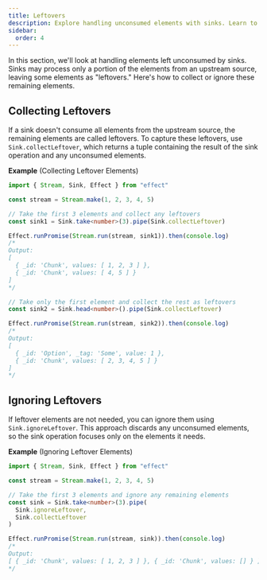 ```yaml
---
title: Leftovers
description: Explore handling unconsumed elements with sinks. Learn to collect or ignore leftovers using `Sink.collectLeftover` and `Sink.ignoreLeftover`. Efficiently manage and process remaining elements from upstream sources in data streams.
sidebar:
  order: 4
---
```


In this section, we'll look at handling elements left unconsumed by sinks. Sinks may process only a portion of the elements from an upstream source, leaving some elements as "leftovers." Here's how to collect or ignore these remaining elements.

## Collecting Leftovers

If a sink doesn't consume all elements from the upstream source, the remaining elements are called leftovers. To capture these leftovers, use `Sink.collectLeftover`, which returns a tuple containing the result of the sink operation and any unconsumed elements.

**Example** (Collecting Leftover Elements)

```ts twoslash
import { Stream, Sink, Effect } from "effect"

const stream = Stream.make(1, 2, 3, 4, 5)

// Take the first 3 elements and collect any leftovers
const sink1 = Sink.take<number>(3).pipe(Sink.collectLeftover)

Effect.runPromise(Stream.run(stream, sink1)).then(console.log)
/*
Output:
[
  { _id: 'Chunk', values: [ 1, 2, 3 ] },
  { _id: 'Chunk', values: [ 4, 5 ] }
]
*/

// Take only the first element and collect the rest as leftovers
const sink2 = Sink.head<number>().pipe(Sink.collectLeftover)

Effect.runPromise(Stream.run(stream, sink2)).then(console.log)
/*
Output:
[
  { _id: 'Option', _tag: 'Some', value: 1 },
  { _id: 'Chunk', values: [ 2, 3, 4, 5 ] }
]
*/
```

## Ignoring Leftovers

If leftover elements are not needed, you can ignore them using `Sink.ignoreLeftover`. This approach discards any unconsumed elements, so the sink operation focuses only on the elements it needs.

**Example** (Ignoring Leftover Elements)

```ts twoslash
import { Stream, Sink, Effect } from "effect"

const stream = Stream.make(1, 2, 3, 4, 5)

// Take the first 3 elements and ignore any remaining elements
const sink = Sink.take<number>(3).pipe(
  Sink.ignoreLeftover,
  Sink.collectLeftover
)

Effect.runPromise(Stream.run(stream, sink)).then(console.log)
/*
Output:
[ { _id: 'Chunk', values: [ 1, 2, 3 ] }, { _id: 'Chunk', values: [] } ]
*/
```
